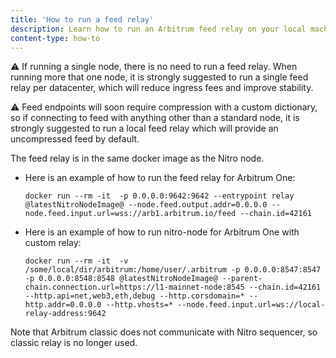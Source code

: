 ```yaml
---
title: 'How to run a feed relay'
description: Learn how to run an Arbitrum feed relay on your local machine.
content-type: how-to
---
```


⚠️ If running a single node, there is no need to run a feed relay. When running more that one node, it is strongly suggested to run a single feed relay per datacenter, which will reduce ingress fees and improve stability.

⚠️ Feed endpoints will soon require compression with a custom dictionary, so if connecting to feed with anything other than a standard node, it is strongly suggested to run a local feed relay which will provide an uncompressed feed by default.

The feed relay is in the same docker image as the Nitro node.

- Here is an example of how to run the feed relay for Arbitrum One:
  ```shell
  docker run --rm -it  -p 0.0.0.0:9642:9642 --entrypoint relay @latestNitroNodeImage@ --node.feed.output.addr=0.0.0.0 --node.feed.input.url=wss://arb1.arbitrum.io/feed --chain.id=42161
  ```
- Here is an example of how to run nitro-node for Arbitrum One with custom relay:
  ```shell
  docker run --rm -it  -v /some/local/dir/arbitrum:/home/user/.arbitrum -p 0.0.0.0:8547:8547 -p 0.0.0.0:8548:8548 @latestNitroNodeImage@ --parent-chain.connection.url=https://l1-mainnet-node:8545 --chain.id=42161 --http.api=net,web3,eth,debug --http.corsdomain=* --http.addr=0.0.0.0 --http.vhosts=* --node.feed.input.url=ws://local-relay-address:9642
  ```

Note that Arbitrum classic does not communicate with Nitro sequencer, so classic relay is no longer used.
